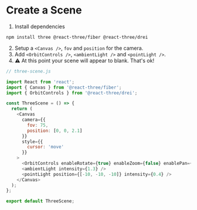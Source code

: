 
<Meta title="Tutorial/1. Create a scene" />

# Create a Scene

1. Install dependencies

```shell
npm install three @react-three/fiber @react-three/drei
```

2. Setup a `<Canvas />`, `fov` and `position` for the camera.
3. Add `<OrbitControls />`, `<ambientLight />` and `<pointLight />`.
4. ⚠️ At this point your scene will appear to blank. That's ok!

```javascript
// three-scene.js

import React from 'react';
import { Canvas } from '@react-three/fiber';
import { OrbitControls } from '@react-three/drei';

const ThreeScene = () => {
  return (
    <Canvas
      camera={{
        fov: 75,
        position: [0, 0, 2.1]
      }}
      style={{
        cursor: 'move'
      }}
    >
      <OrbitControls enableRotate={true} enableZoom={false} enablePan={false} />
      <ambientLight intensity={1.3} />
      <pointLight position={[-10, -10, -10]} intensity={0.4} />
    </Canvas>
  );
};

export default ThreeScene;
```
